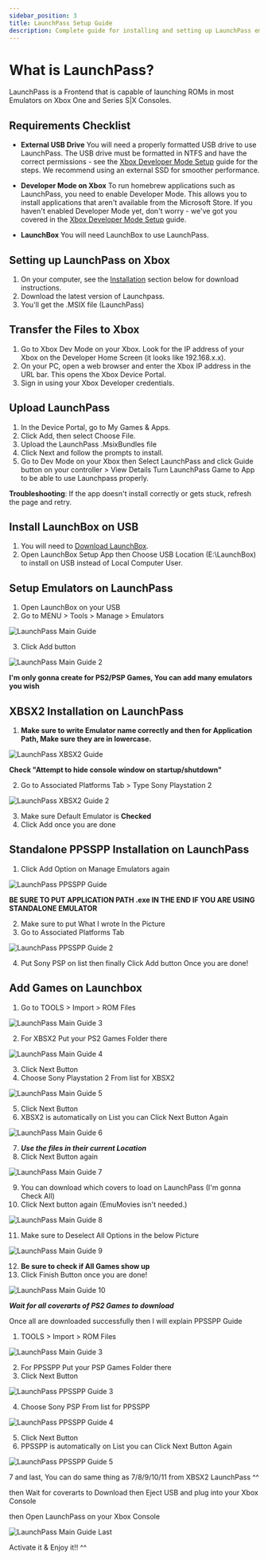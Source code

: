 ```yaml
---
sidebar_position: 3
title: LaunchPass Setup Guide
description: Complete guide for installing and setting up LaunchPass emulator frontend on Xbox
---
```


# What is LaunchPass?

LaunchPass is a Frontend that is capable of launching ROMs in most Emulators on Xbox One and Series S|X Consoles.

## Requirements Checklist

+ **External USB Drive**
You will need a properly formatted USB drive to use LaunchPass. The USB drive must be formatted in NTFS and have the correct permissions - see the [Xbox Developer Mode Setup](/docs/xbox-setup/xbox-developer-mode-setup) guide for the steps. We recommend using an external SSD for smoother performance.

+ **Developer Mode on Xbox**
To run homebrew applications such as LaunchPass, you need to enable Developer Mode. This allows you to install applications that aren't available from the Microsoft Store. If you haven't enabled Developer Mode yet, don't worry - we've got you covered in the [Xbox Developer Mode Setup](/docs/xbox-setup/xbox-developer-mode-setup) guide.

+  **LaunchBox**
You will need LaunchBox to use LaunchPass.

## Setting up LaunchPass on Xbox

1. On your computer, see the [Installation](#installation) section below for download instructions.
2. Download the latest version of Launchpass.
3. You'll get the .MSIX file (LaunchPass)

## Transfer the Files to Xbox

1. Go to Xbox Dev Mode on your Xbox. Look for the IP address of your Xbox on the Developer Home Screen (it looks like 192.168.x.x).
2. On your PC, open a web browser and enter the Xbox IP address in the URL bar. This opens the Xbox Device Portal.
3. Sign in using your Xbox Developer credentials.

## Upload LaunchPass

1. In the Device Portal, go to My Games & Apps.
2. Click Add, then select Choose File.
3. Upload the LaunchPass .MsixBundles file
4. Click Next and follow the prompts to install.
5. Go to Dev Mode on your Xbox then Select LaunchPass and click Guide button on your controller > View Details
Turn LaunchPass Game to App to be able to use Launchpass properly.

**Troubleshooting**: If the app doesn't install correctly or gets stuck, refresh the page and retry.

## Install LaunchBox on USB

1. You will need to [Download LaunchBox](https://www.launchbox-app.com/download).
2. Open LaunchBox Setup App then Choose USB Location (E:\LaunchBox) to install on USB instead of Local Computer User.

## Setup Emulators on LaunchPass

1. Open LaunchBox on your USB
2. Go to MENU > Tools > Manage > Emulators

![LaunchPass Main Guide](/img/launchpass/launchpassguidemain.png)

3. Click Add button

![LaunchPass Main Guide 2](/img/launchpass/launchpassguidemain2.png)

**I'm only gonna create for PS2/PSP Games, You can add many emulators you wish**

## XBSX2 Installation on LaunchPass

1. **Make sure to write Emulator name correctly and then for Application Path, Make sure they are in lowercase.**

![LaunchPass XBSX2 Guide](/img/launchpass/launchpassguidexbsx2.png)

**Check "Attempt to hide console window on startup/shutdown"**

2. Go to Associated Platforms Tab > Type Sony Playstation 2

![LaunchPass XBSX2 Guide 2](/img/launchpass/launchpassguidexbsx22.png)

3. Make sure Default Emulator is **Checked**
4. Click Add once you are done

## Standalone PPSSPP Installation on LaunchPass

1. Click Add Option on Manage Emulators again

![LaunchPass PPSSPP Guide](/img/launchpass/launchpassguideppsspp.png)

**BE SURE TO PUT APPLICATION PATH .exe IN THE END IF YOU ARE USING STANDALONE EMULATOR**

2. Make sure to put What I wrote In the Picture
3. Go to Associated Platforms Tab

![LaunchPass PPSSPP Guide 2](/img/launchpass/launchpassguideppsspp2.png)

4. Put Sony PSP on list then finally Click Add button Once you are done!

## Add Games on Launchbox

1. Go to TOOLS > Import > ROM Files

![LaunchPass Main Guide 3](/img/launchpass/launchpassguidemain3.png)

2. For XBSX2 Put your PS2 Games Folder there

![LaunchPass Main Guide 4](/img/launchpass/launchpassguidemain4.png)

3. Click Next Button
4. Choose Sony Playstation 2 From list for XBSX2

![LaunchPass Main Guide 5](/img/launchpass/launchpassguidemain5.png)

5. Click Next Button
6. XBSX2 is automatically on List you can Click Next Button Again

![LaunchPass Main Guide 6](/img/launchpass/launchpassguidemain6.png)

7. ***Use the files in their current Location***
8. Click Next Button again

![LaunchPass Main Guide 7](/img/launchpass/launchpassguidemain7.png)

9. You can download which covers to load on LaunchPass (I'm gonna Check All)
10. Click Next button again (EmuMovies isn't needed.)

![LaunchPass Main Guide 8](/img/launchpass/launchpassguidemain8.png)

11. Make sure to Deselect All Options in the below Picture

![LaunchPass Main Guide 9](/img/launchpass/launchpassguidemain9.png)

12. **Be sure to check if All Games show up**
13. Click Finish Button once you are done!

![LaunchPass Main Guide 10](/img/launchpass/launchpassguidemain10.png)

***Wait for all coverarts of PS2 Games to download***

Once all are downloaded successfully then I will explain PPSSPP Guide

1. TOOLS > Import > ROM Files

![LaunchPass Main Guide 3](/img/launchpass/launchpassguidemain3.png)

2. For PPSSPP Put your PSP Games Folder there
3. Click Next Button

![LaunchPass PPSSPP Guide 3](/img/launchpass/launchpassguideppsspp3.png)

4. Choose Sony PSP From list for PPSSPP

![LaunchPass PPSSPP Guide 4](/img/launchpass/launchpassguideppsspp4.png)

5. Click Next Button
6. PPSSPP is automatically on List you can Click Next Button Again

![LaunchPass PPSSPP Guide 5](/img/launchpass/launchpassguideppsspp5.png)

7 and last, You can do same thing as 7/8/9/10/11 from XBSX2 LaunchPass ^^

then Wait for coverarts to Download then Eject USB and plug into your Xbox Console

then Open LaunchPass on your Xbox Console

![LaunchPass Main Guide Last](/img/launchpass/launchpassguidemainlast.png)

Activate it & Enjoy it!! ^^
